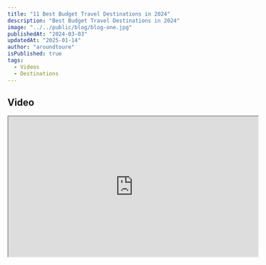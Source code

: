 ```yaml
---
title: "11 Best Budget Travel Destinations in 2024"
description: "Best Budget Travel Destinations in 2024"
image: "../../public/blog/blog-one.jpg"
publishedAt: "2024-03-03"
updatedAt: "2025-01-14"
author: "aroundtoure"
isPublished: true
tags:
  - Videos
  - Destinations
---
```


## Video

<iframe
  width="560"
  height="315"
  src="https://www.youtube.com/embed/oPI0me-_IzU?si=QWcOOrr5662GIBSE"
  allowfullscreen
></iframe>
